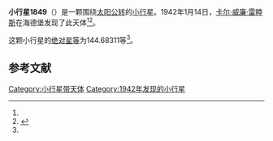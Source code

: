 {{Infobox planet
| bgcolour = #FFFFC0
| name = 1849 Kresak
| symbol = 
| image = 
| caption = 
| discovery = yes
| discovery_ref = 
| discoverer = [[卡尔·威廉·雷睦斯|卡尔·威廉·雷睦斯]]
| discovery_site = [[海德堡|海德堡]] 
| discovered = 1942年1月14日
| designations = yes
| mp_name = 
| named_after = 
| alt_names = 1942 AB/ 1948 EO / 1951 WC2
| mp_category = [[主带小行星|主带小行星]]
| orbit_ref = <ref name="a">[http://ssd.jpl.nasa.gov/sbdb.cgi?sstr=1849 1849 Kresak] {{Wayback|url=http://ssd.jpl.nasa.gov/sbdb.cgi?sstr=1849 |date=20201121171747 }}，小行星數據庫瀏覽器（JPL Small-Body Database Browser）－[[美国国家航空航天局|美国国家航空航天局]]喷气推进实验室</ref>
| epoch = 2456400.5 (2013年4月18日更新)
| aphelion = {{convert|3.1021054|AU|km|3|abbr=on|lk=out}}
| perihelion = {{convert|3.0054648|AU|km|3|abbr=on}}
| semimajor = {{convert|3.0537851|AU|km|3|abbr=on}}
| eccentricity = 0.0158231
| period = 1949.19879 [[日|日]]<br />5.34[[儒略年|儒略年]]
| avg_speed = 
| inclination = 10.76311
| asc_node = 50.39810
| mean_anomaly = 
| arg_peri = 144.68311
| satellites = 
| physical_characteristics = yes
| dimensions = 
| mass = 
| density = 
| surface_grav = 
| escape_velocity = 
| sidereal_day = 
| axial_tilt = 
| pole_ecliptic_lat = 
| pole_ecliptic_lon = 
| albedo = 
| temperatures= 
| temp_name1 = 
| mean_temp_1 = 
| max_temp_1 = 
| temp_name2 = 
| max_temp_2 = 
| spectral_type = 
| abs_magnitude = 144.68311
}}

'''小行星1849'''（{{lang-en|1849 Kresak}}）是一颗围绕[[太阳|太阳]][[公转|公转]]的[[小行星|小行星]]。1942年1月14日，[[卡尔·威廉·雷睦斯|卡尔·威廉·雷睦斯]]在海德堡发现了此天体<ref name="a" /><ref>{{cite news|title=小行星列表|url=http://cfa-www.harvard.edu/iau/lists/NumberedMPs.txt|accessdate=2013-07-08|newspaper=哈佛大学|archive-date=2008-05-17|archive-url=https://web.archive.org/web/20080517010638/http://cfa-www.harvard.edu/iau/lists/NumberedMPs.txt|dead-url=no}}</ref>。

这颗小行星的[[绝对星等|绝对星等]]为144.68311等<ref name="a" />。

==参考文献==
{{reflist}}
{{Minor Planet Number|[[小行星1848|小行星1848]]|[[小行星1850|小行星1850]]}}

{{小天体}}

[[Category:小行星带天体|Category:小行星带天体]]
[[Category:1942年发现的小行星|Category:1942年发现的小行星]]

{{asteroid-stub}}